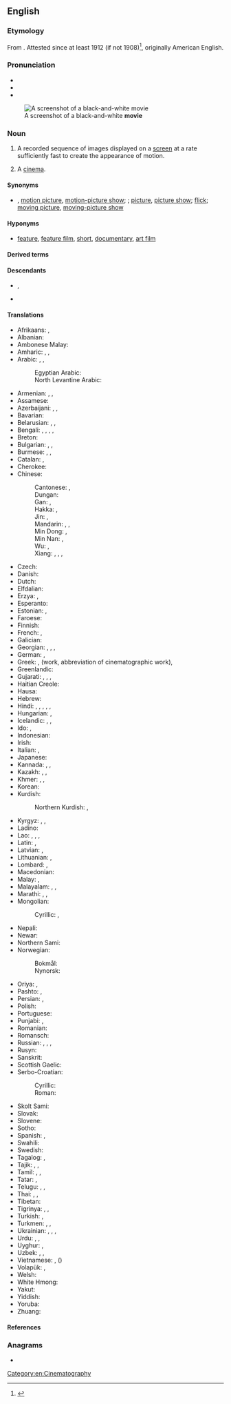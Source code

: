 ==English==

===Etymology===
{{root|en|ine-pro|*mew-}}
From {{m|en|moving picture|moving (picture)}} {{suffix|en||ie}}. Attested since at least 1912 (if not 1908)<ref>{{EtymOnLine}}</ref>, originally American English.

===Pronunciation===
* {{IPA|en|/ˈmuːvi/}}
* {{audio|en|en-us-movie.ogg|Audio (US)}}
* {{rhymes|en|uːvi|s=2}}
[[File:Stannie Dum and Ollie Dee.jpg|thumb|A screenshot of a black-and-white '''movie''']]

===Noun===
{{en-noun}}

# {{lb|en|chiefly|North American}} A recorded sequence of images displayed on a [[screen]] at a rate sufficiently fast to create the appearance of motion.
# {{lb|en|usually|[[plural]]|chiefly|North American}} A [[cinema]].
#: {{ux|en|Let's go to the '''movies'''.}}

====Synonyms====
* {{sense|film}} {{l|en|film}}, [[motion picture]], [[motion-picture show]]; {{l|en|photoplay}}; [[picture]], [[picture show]]; [[flick]]; [[moving picture]], [[moving-picture show]]

====Hyponyms====
* {{sense|film}} [[feature]], [[feature film]], [[short]], [[documentary]], [[art film]]

====Derived terms====
{{der4|en|action movie|adult movie|B-movie|have seen this movie|home movie|horror movie|movie camera|moviehouse|movieland|movie star|movie theater|movieverse|popcorn movie|slasher movie|tentpole movie|war movie}}

====Descendants====
* {{desc|bn|মুভী|bor=1}}, {{l|bn|মুভি}}
* {{desc|ja|ムービー|tr=mūbī|bor=1}}

====Translations====
{{trans-top|motion picture}}
* Afrikaans: {{t+|af|fliek}}, {{t+|af|rolprent}}
* Albanian: {{t+|sq|film|m}}
* Ambonese Malay: {{t|abs|film}}
* Amharic: {{t|am|ፊልም}}, {{t|am|ተላዋሽ}}, {{t|am|ሲኒማ}}
* Arabic: {{t|ar|فِلْم|m}}, {{t|ar|شَرِيط|m}}, {{t|ar|[[فِيلْم]] [[سِيْنَمَائِيّ]]|m}}
*: Egyptian Arabic: {{t|arz|فيلم|m|tr=felm}}
*: North Levantine Arabic: {{t|apc|فيلم|tr=fīlm}}
* Armenian: {{t+|hy|ֆիլմ}}, {{t+|hy|կինոնկար}}, {{t+|hy|կինո}}
* Assamese: {{t|as|চলচ্চিত্ৰ}}
* Azerbaijani: {{t+|az|film}}, {{t+|az|kino}}, {{t|az|kinofilm}}
* Bavarian: {{t|bar|Fülm}}
* Belarusian: {{t|be|фільм|m}}, {{t+|be|кіно́|n}}, {{t|be|кінафі́льм|m}}
* Bengali: {{t|bn|মুভি}}, {{t|bn|মুভী}}, {{t|bn|ফিল্ম}}, {{t|bn|সিনেমা}}, {{t+|bn|চলচ্চিত্র}}
* Breton: {{t+|br|film|m}}
* Bulgarian: {{t+|bg|филм|m}}, {{t+|bg|ки́но|n}}, {{t|bg|ки́нофи́лм|m}}
* Burmese: {{t+|my|ဇာတ်ကား}}, {{t+|my|ဘိုင်စကုတ်}}, {{t+|my|ရုပ်ရှင်}}
* Catalan: {{t+|ca|pel·lícula|f}}, {{t+|ca|film|m}}
* Cherokee: {{t|chr|ᎤᎾᏛᏁᎶᏗ}}
* Chinese:
*: Cantonese: {{t|yue|電影}}, {{t|yue|电影|tr=din6 jing2}}
*: Dungan: {{t|dng|дянйин}}
*: Gan: {{t|gan|電影}}, {{t|gan|电影|tr=dien5 'in3}}
*: Hakka: {{t|hak|電影}}, {{t|hak|电影|tr=thien-yáng}}
*: Jin: {{t|cjy|電影}}, {{t|cjy|电影|tr=die3 ing2}}
*: Mandarin: {{t+|cmn|電影}}, {{t+|cmn|电影|tr=diànyǐng}}, {{t+|cmn|影片|tr=yǐngpiàn}}
*: Min Dong: {{t|cdo|電影}}, {{t|cdo|电影|tr=diêng-īng}}
*: Min Nan: {{t+|nan|電影}}, {{t|nan|电影|tr=tiān-iáⁿ}}
*: Wu: {{t|wuu|電影}}, {{t|wuu|电影|tr=di in}}
*: Xiang: {{t|hsn|電影戲}}, {{t|hsn|电影戏|tr=dienn4 in3 xi4}}, {{t|hsn|電影}}, {{t|hsn|电影|tr=dienn4 in3}}
* Czech: {{t+|cs|film|m}}
* Danish: {{t+|da|film|c}}
* Dutch: {{t+|nl|film|m}}
* Elfdalian: {{t|ovd|film|m}}
* Erzya: {{t|myv|эрянеявкс}}, {{t|myv|эрямарт}}
* Esperanto: {{t|eo|filmo}}
* Estonian: {{t+|et|film}}, {{t|et|kinofilm}}
* Faroese: {{t|fo|filmur|m}}
* Finnish: {{t+|fi|elokuva}}
* French: {{t+|fr|film|m}}, {{t+|fr|œuvre cinématographique|f}}
* Galician: {{t+|gl|filme|m}}
* Georgian: {{t|ka|ფილმი}}, {{t|ka|კინოფილმი}}, {{t|ka|კინოსურათი}}, {{t|ka|კინო}}
* German: {{t+|de|Film|m}}, {{t+|de|Spielfilm|m}}
* Greek: {{t+|el|ταινία|f}} {{qualifier|film, abbreviation of cinematographic film}}, {{t+|el|έργο|n}} (work, abbreviation of cinematographic work), {{t+|el|φιλμ|n}}
* Greenlandic: {{t|kl|filmi}}
* Gujarati: {{t|gu|ચિત્રપટ}}, {{t|gu|ચલચિત્ર}}, {{t|gu|ફિલ્મ}}, {{t|gu|સિનેમા}}
* Haitian Creole: {{t|ht|fim}}
* Hausa: {{t|ha|sinima}}
* Hebrew: {{t+|he|סֶרֶט|m|tr=séret}}
* Hindi: {{t+|hi|पिक्चर|f}}, {{t+|hi|फ़िल्म|f}}, {{t|hi|मूवी|f}}, {{t+|hi|सिनेमा|m}}, {{t+|hi|चलचित्र|m}}, {{t+|hi|चित्रपट|m}}
* Hungarian: {{t+|hu|film}}, {{q|dated}} {{t|hu|mozgókép}}
* Icelandic: {{t+|is|bíómynd|f}}, {{t+|is|mynd|f}}, {{t+|is|kvikmynd|f}}
* Ido: {{t+|io|filmo}}, {{t+|io|cinematografuro}}
* Indonesian: {{t+|id|film}}
* Irish: {{t|ga|scannán|m}}
* Italian: {{t+|it|film|m}}, {{t+|it|pellicola|f}}
* Japanese: {{t+|ja|映画|tr=えいが, eiga}}
* Kannada: {{t|kn|ಸಿನಮಾ}}, {{t+|kn|ಓಡುತಿಟ್ಟ}}, {{t|kn|ಚಲಚಿತ್ರ}}
* Kazakh: {{t+|kk|фильм}}, {{t+|kk|кино}}, {{t|kk|кинокартина}}
* Khmer: {{t+|km|កុន}}, {{t+|km|ភាពយន្ត}}, {{t|km|ហ្វីល}}
* Korean: {{t+|ko|영화(映畫)}}
* Kurdish:
*: Northern Kurdish: {{t+|kmr|fîlm}}, {{t+|kmr|sînema}}
{{trans-mid}}
* Kyrgyz: {{t+|ky|фильм}}, {{t+|ky|кино}}, {{t+|ky|тасма}}
* Ladino: {{t|lad|filmo}}
* Lao: {{t|lo|ຟີມ}}, {{t|lo|ຫນັງ}}, {{t|lo|ຊິເນມາ}}, {{t|lo|ຮູບເງົາ}}
* Latin: {{t|la|pictura cinematographica|f}}, {{t+|la|pellicula|f}}
* Latvian: {{t|lv|filma|f}}, {{t|lv|kinofilma|f}}
* Lithuanian: {{t|lt|filmas|m}}, {{t+|lt|kinas|m}}
* Lombard: {{t+|lmo|film|m}}, {{t|lmo|pellícola|f}} {{qualifier|obsolete}}
* Macedonian: {{t|mk|филм|m}}
* Malay: {{t|ms|wayang}}, {{t+|ms|filem}}
* Malayalam: {{t+|ml|ചലച്ചിത്രം}}, {{t+|ml|സിനിമ}}, {{t|ml|ഫിലിം}}
* Marathi: {{t|mr|चलचित्र}}, {{t+|mr|चित्रपट|m}}, {{t|mr|सिनेमा}}
* Mongolian:
*: Cyrillic: {{t+|mn|кино}}, {{t|mn|фильм}}
* Nepali: {{t+|ne|चलचित्र}}
* Newar: {{t|new|संकिपा}}
* Northern Sami: {{t|se|filbma}}
* Norwegian:
*: Bokmål: {{t+|nb|film|m}}
*: Nynorsk: {{t|nn|film|m}}
* Oriya: {{t|or|ଚଳଚ୍ଚିତ୍ର}}, {{t|or|ସିନେମା}}
* Pashto: {{t|ps|پلم|m|tr=pilm, pilëm}}, {{t|ps|خوځنده انځور|m|tr=xwëźënda anźor}}
* Persian: {{t+|fa|فیلم|tr=film}}, {{t+|fa|سینما|tr=sinemâ}}
* Polish: {{t+|pl|film|m}}
* Portuguese: {{t+|pt|filme|m}}
* Punjabi: {{t|pa|ਫਿਲਮ}}, {{t+|pa|ਸਿਨੇਮਾ}}
* Romanian: {{t+|ro|film|n}}
* Romansch: {{t|rm|film|m}}
* Russian: {{t+|ru|фильм|m}}, {{t+|ru|кинофи́льм|m}}, {{t+|ru|кинокарти́на|f}}, {{t+|ru|карти́на|f}}
* Rusyn: {{t|rue|фільм|m}}
* Sanskrit: {{t|sa|चलच्चित्रम्|n}}
* Scottish Gaelic: {{t|gd|film|m}}
* Serbo-Croatian:
*: Cyrillic: {{t|sh|фи̏лм|m}}
*: Roman: {{t+|sh|fȉlm|m}}
* Skolt Sami: {{t|sms|fiˊlmm}}
* Slovak: {{t+|sk|film|m}}
* Slovene: {{t+|sl|film|m}}
* Sotho: {{t|st|fileme}}
* Spanish: {{t+|es|película|f}}, {{t+|es|filme|m}}
* Swahili: {{t+|sw|filamu}}
* Swedish: {{t+|sv|film|c}}
* Tagalog: {{t|tl|sine}}, {{t|tl|pelikula}}
* Tajik: {{t+|tg|кино}}, {{t+|tg|филм}}, {{t|tg|синамо}}
* Tamil: {{t+|ta|திரைப்படம்}}, {{t+|ta|படம் }}, {{t+|ta|சினிமா}}
* Tatar: {{t|tt|фильм}}, {{t|tt|кино}}
* Telugu: {{t+|te|సినిమా}}, {{t+|te|చిత్రము}} {{qualifier|formal|literary}}, {{t+|te|చలనచిత్రము}} {{qualifier|extremely formal|rare}}
* Thai: {{t+|th|ฟิล์ม}}, {{t+|th|ภาพยนตร์}}, {{t+|th|หนัง}}
* Tibetan: {{t|bo|གློག་བརྙན}}
* Tigrinya: {{t|ti|ፊልም}}, {{t|ti|ሲነማ}}, {{t|ti|ቺነማ}}
* Turkish: {{t+|tr|film}}, {{t|tr|yanka}}
* Turkmen: {{t|tk|kinofilm}}, {{t|tk|film}}, {{t|tk|kino}}
* Ukrainian: {{t|uk|фільм|m}}, {{t+|uk|кіно́|n}}, {{t|uk|кінофі́льм|m}}, {{t|uk|стрі́чка|f}}
* Urdu: {{t|ur|فلم|f|tr=film}}, {{t|ur|سنیما|m|tr=sinemā}}, {{t|ur|چلچتر|m|tr=calcitra}}
* Uyghur: {{t|ug|فىلىم}}, {{t|ug|كىنو}}
* Uzbek: {{t+|uz|kino}}, {{t+|uz|film}}, {{t+|uz|kinofilm}}
* Vietnamese: {{t+|vi|phim}}, {{t+|vi|điện ảnh}} ({{t|vi|電影}})
* Volapük: {{t|vo|biomagodem}} {{qualifier|collective}}, {{t|vo|däsinotabioskop}} {{qualifier|cartoon}}
* Welsh: {{t+|cy|ffilm|f}}
* White Hmong: {{t-needed|mww}}
* Yakut: {{t|sah|киинэ}}
* Yiddish: {{t|yi|פֿילם|m}}
* Yoruba: {{t|yo|fiimu}}
* Zhuang: {{t|za|denyingj}}
{{trans-bottom}}

{{trans-see|cinema}}

====References====
<references />

===Anagrams===
* {{anagrams|en|a=eimov|Vimeo}}

[[Category:en:Cinematography]]